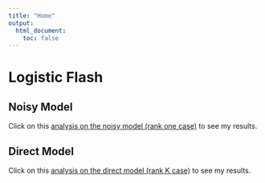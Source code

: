 ```yaml
---
title: "Home"
output:
  html_document:
    toc: false
---
```


# Logistic Flash

## Noisy Model
Click on this [analysis on the noisy model (rank one case)](first-analysis.html) to see my results.

## Direct Model
Click on this [analysis on the direct model (rank K case)](second-analysis.html) to see my results.
